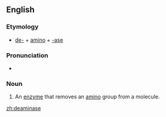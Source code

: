 ==English==

===Etymology===
*[[de-]] + [[amino]] + [[-ase]]

===Pronunciation===
* {{a|UK}} {{IPA|/diːˈæmɪneɪz/|lang=en}}

===Noun===
{{en-noun}}

# An [[enzyme]] that removes an [[amino]] group from a molecule.

[[zh:deaminase]]